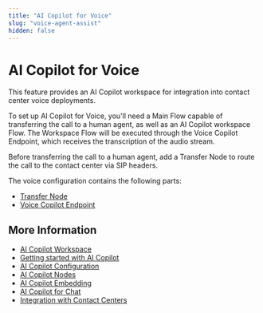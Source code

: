 ```yaml
---
title: "AI Copilot for Voice"
slug: "voice-agent-assist"
hidden: false
---
```


# AI Copilot for Voice

This feature provides an AI Copilot workspace for integration into contact center voice deployments.

To set up AI Copilot for Voice, you'll need a Main Flow capable of transferring the call to a human agent, as well as an AI Copilot workspace Flow. The Workspace Flow will be executed through the Voice Copilot Endpoint, which receives the transcription of the audio stream.

Before transferring the call to a human agent, add a Transfer Node to route the call to the contact center via SIP headers.

The voice configuration contains the following parts:

- [Transfer Node](transfer-node.mdx)
- [Voice Copilot Endpoint](../../ai/deploy/endpoint-reference/voice-copilot.mdx)

## More Information

- [AI Copilot Workspace](../overview.mdx)
- [Getting started with AI Copilot](../getting-started.mdx)
- [AI Copilot Configuration](../configuration.mdx)
- [AI Copilot Nodes](../../ai/build/node-reference/ai-copilot/overview.mdx)
- [AI Copilot Embedding](../embedding.mdx)
- [AI Copilot for Chat](../chat.mdx)
- [Integration with Contact Centers](../contact-center-integration.mdx)